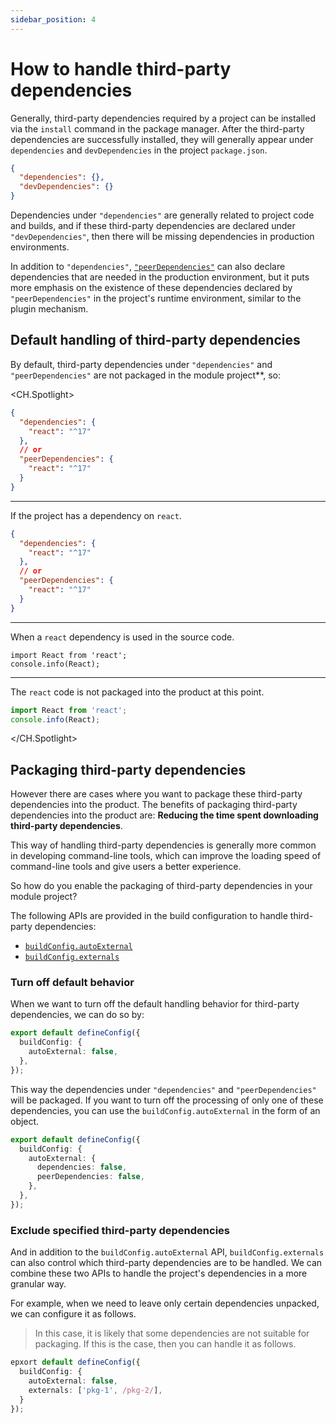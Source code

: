 ```yaml
---
sidebar_position: 4
---
```


# How to handle third-party dependencies

Generally, third-party dependencies required by a project can be installed via the `install` command in the package manager. After the third-party dependencies are successfully installed, they will generally appear under `dependencies` and `devDependencies` in the project `package.json`.

```json pacakge.json
{
  "dependencies": {},
  "devDependencies": {}
}
```

Dependencies under `"dependencies"` are generally related to project code and builds, and if these third-party dependencies are declared under `"devDependencies"`, then there will be missing dependencies in production environments.

In addition to `"dependencies"`, [`"peerDependencies"`](/en/guide/basic/before-getting-started#peerdependencies) can also declare dependencies that are needed in the production environment, but it puts more emphasis on the existence of these dependencies declared by `"peerDependencies"` in the project's runtime environment, similar to the plugin mechanism.

## Default handling of third-party dependencies

By default, third-party dependencies under `"dependencies"` and `"peerDependencies"` are not packaged in the module project\*\*, so:

<CH.Spotlight>

```json ./v1/package.json
{
  "dependencies": {
    "react": "^17"
  },
  // or
  "peerDependencies": {
    "react": "^17"
  }
}
```

---

If the project has a dependency on `react`.

```json ./v1/package.json
{
  "dependencies": {
    "react": "^17"
  },
  // or
  "peerDependencies": {
    "react": "^17"
  }
}
```

---

When a `react` dependency is used in the source code.

```tsx src/index.ts
import React from 'react';
console.info(React);
```

---

The `react` code is not packaged into the product at this point.

```js dist/index.js
import React from 'react';
console.info(React);
```

</CH.Spotlight>

## Packaging third-party dependencies

However there are cases where you want to package these third-party dependencies into the product. The benefits of packaging third-party dependencies into the product are: **Reducing the time spent downloading third-party dependencies**.

This way of handling third-party dependencies is generally more common in developing command-line tools, which can improve the loading speed of command-line tools and give users a better experience.

So how do you enable the packaging of third-party dependencies in your module project?

The following APIs are provided in the build configuration to handle third-party dependencies:

- [`buildConfig.autoExternal`](/en/api/config/build-config#autoexternal)
- [`buildConfig.externals`](/en/api/config/build-config#externals)

### Turn off default behavior

When we want to turn off the default handling behavior for third-party dependencies, we can do so by:

```ts
export default defineConfig({
  buildConfig: {
    autoExternal: false,
  },
});
```

This way the dependencies under `"dependencies"` and `"peerDependencies"` will be packaged. If you want to turn off the processing of only one of these dependencies, you can use the
`buildConfig.autoExternal` in the form of an object.

```ts
export default defineConfig({
  buildConfig: {
    autoExternal: {
      dependencies: false,
      peerDependencies: false,
    },
  },
});
```

### Exclude specified third-party dependencies

And in addition to the `buildConfig.autoExternal` API, `buildConfig.externals` can also control which third-party dependencies are to be handled. We can combine these two
APIs to handle the project's dependencies in a more granular way.

For example, when we need to leave only certain dependencies unpacked, we can configure it as follows.

> In this case, it is likely that some dependencies are not suitable for packaging. If this is the case, then you can handle it as follows.

```ts
epxort default defineConfig({
  buildConfig: {
    autoExternal: false,
    externals: ['pkg-1', /pkg-2/],
  }
});
```
